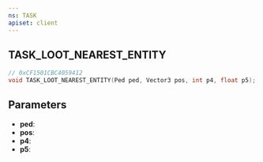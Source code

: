 ```yaml
---
ns: TASK
apiset: client
---
```

## TASK_LOOT_NEAREST_ENTITY

```c
// 0xCF1501CBC4059412
void TASK_LOOT_NEAREST_ENTITY(Ped ped, Vector3 pos, int p4, float p5);
```


## Parameters
* **ped**:
* **pos**:
* **p4**:
* **p5**: